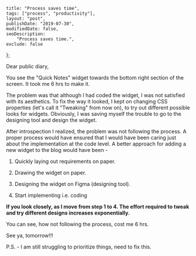 
    title: "Process saves time",
    tags: ["process", "productivity"],
    layout: "post",
    publishDate: "2019-07-30",
    modifiedDate: false,
    seoDescription:
        "Process saves time.",
    exclude: false
};

<BlogMeta data={props} />

Dear public diary,

You see the "Quick Notes" widget towards the bottom right section of the screen. It took me 6 hrs to make it.

The problem was that although I had coded the widget, I was not satisfied with its aesthetics. To fix the way it looked, I kept on changing CSS properties (let's call it "Tweaking" from now on), to try out different possible looks for widgets. Obviously, I was saving myself the trouble to go to the designing tool and design the widget. 

After introspection I realized, the problem was not following the process. A proper process would have ensured that I would have been caring just about the implementation at the code level. A better approach for adding a new widget to the blog would have been -

1. Quickly laying out requirements on paper.

2. Drawing the widget on paper.

3. Designing the widget on Figma (designing tool).

4. Start implementing i.e. coding

**If you look closely, as I move from step 1 to 4. The effort required to tweak and try different designs increases exponentially.**

You can see, how not following the process, cost me 6 hrs.

See ya, tomorrow!!!

P.S. - I am still struggling to prioritize things, need to fix this.